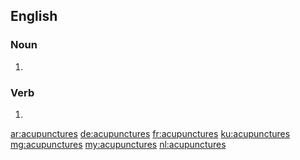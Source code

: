 ==English==

===Noun===
{{head|en|plural}}

# {{plural of|acupuncture|lang=en|nocat=1}}

===Verb===
{{head|en}}

# {{en-third-person singular of|acupuncture}}

[[ar:acupunctures]]
[[de:acupunctures]]
[[fr:acupunctures]]
[[ku:acupunctures]]
[[mg:acupunctures]]
[[my:acupunctures]]
[[nl:acupunctures]]